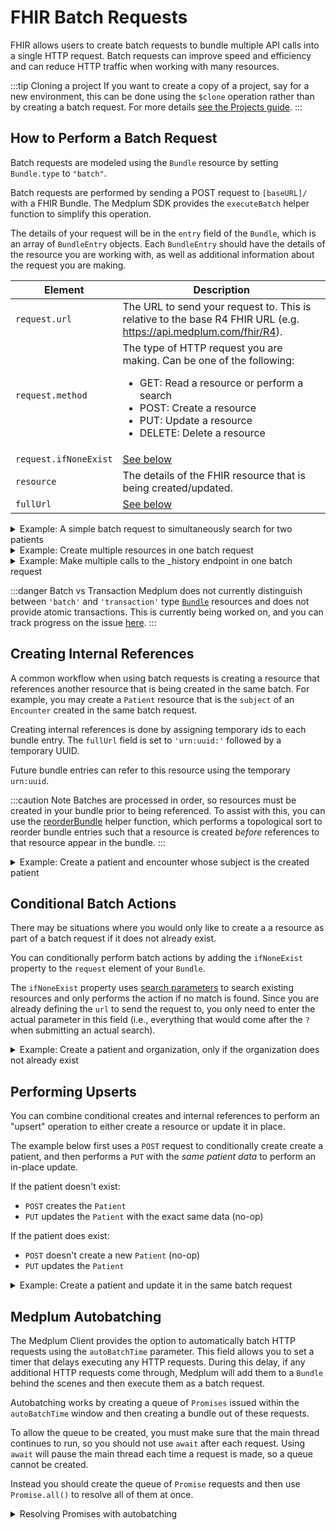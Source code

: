 

# FHIR Batch Requests

FHIR allows users to create batch requests to bundle multiple API calls into a single HTTP request. Batch requests can improve speed and efficiency and can reduce HTTP traffic when working with many resources.

:::tip Cloning a project
If you want to create a copy of a project, say for a new environment, this can be done using the `$clone` operation rather than by creating a batch request. For more details [see the Projects guide](/docs/access/projects#cloning-and-expunging-projects).
:::

## How to Perform a Batch Request

Batch requests are modeled using the `Bundle` resource by setting `Bundle.type` to `"batch"`.

Batch requests are performed by sending a POST request to `[baseURL]/` with a FHIR Bundle. The Medplum SDK provides the `executeBatch` helper function to simplify this operation.

The details of your request will be in the `entry` field of the `Bundle`, which is an array of `BundleEntry` objects. Each `BundleEntry` should have the details of the resource you are working with, as well as additional information about the request you are making.

| Element               | Description                                                                                                                                                                                                                       |
| --------------------- | --------------------------------------------------------------------------------------------------------------------------------------------------------------------------------------------------------------------------------- |
| `request.url`         | The URL to send your request to. This is relative to the base R4 FHIR URL (e.g. https://api.medplum.com/fhir/R4).                                                                                                                 |
| `request.method`      | The type of HTTP request you are making. Can be one of the following: <ul><li>GET: Read a resource or perform a search</li><li>POST: Create a resource</li><li>PUT: Update a resource</li><li>DELETE: Delete a resource</li></ul> |
| `request.ifNoneExist` | [See below](#conditional-batch-actions)                                                                                                                                                                                           |
| `resource`            | The details of the FHIR resource that is being created/updated.                                                                                                                                                                   |
| `fullUrl`             | [See below](#creating-internal-references)                                                                                                                                                                                        |

<details>
  <summary>Example: A simple batch request to simultaneously search for two patients</summary>
  <Tabs groupId="language">
    <TabItem value="ts" label="Typescript">
      <MedplumCodeBlock language="ts" selectBlocks="simpleBatchTs">
        {ExampleCode}
      </MedplumCodeBlock>
    </TabItem>
    <TabItem value="cli" label="CLI">
      <MedplumCodeBlock language="bash" selectBlocks="simpleBatchCli">
        {ExampleCode}
      </MedplumCodeBlock>
    </TabItem>
    <TabItem value="curl" label="cURL">
      <MedplumCodeBlock language="bash" selectBlocks="simpleBatchCurl">
        {ExampleCode}
      </MedplumCodeBlock>
    </TabItem>
  </Tabs>
</details>

<details>
  <summary>Example: Create multiple resources in one batch request</summary>
  <MedplumCodeBlock language="ts" selectBlocks="batchCreate">
    {ExampleCode}
  </MedplumCodeBlock>
</details>

<details>
  <summary>Example: Make multiple calls to the _history endpoint in one batch request</summary>
  <MedplumCodeBlock language="ts" selectBlocks="historyEndpoint">
    {ExampleCode}
  </MedplumCodeBlock>
</details>

:::danger Batch vs Transaction
Medplum does not currently distinguish between `'batch'` and `'transaction'` type [`Bundle`](/docs/api/fhir/resources/bundle) resources and does not provide atomic transactions. This is currently being worked on, and you can track progress on the issue [here](https://github.com/medplum/medplum/issues/1369).
:::

## Creating Internal References

A common workflow when using batch requests is creating a resource that references another resource that is being created in the same batch. For example, you may create a `Patient` resource that is the `subject` of an `Encounter` created in the same batch request.

Creating internal references is done by assigning temporary ids to each bundle entry. The `fullUrl` field is set to `'urn:uuid:'` followed by a temporary UUID.

Future bundle entries can refer to this resource using the temporary `urn:uuid`.

:::caution Note
Batches are processed in order, so resources must be created in your bundle prior to being referenced. To assist with this, you can use the [reorderBundle](/docs/sdk/core.reorderBundle) helper function, which performs a topological sort to reorder bundle entries such that a resource is created _before_ references to that resource appear in the bundle.
:::

<details>
  <summary>Example: Create a patient and encounter whose subject is the created patient</summary>
  <MedplumCodeBlock language="ts" selectBlocks="internalReference">
    {ExampleCode}
  </MedplumCodeBlock>
</details>

## Conditional Batch Actions

There may be situations where you would only like to create a a resource as part of a batch request if it does not already exist.

You can conditionally perform batch actions by adding the `ifNoneExist` property to the `request` element of your `Bundle`.

The `ifNoneExist` property uses [search parameters](/docs/search/basic-search#search-parameters) to search existing resources and only performs the action if no match is found. Since you are already defining the `url` to send the request to, you only need to enter the actual parameter in this field (i.e., everything that would come after the `?` when submitting an actual search).

<details>
  <summary>Example: Create a patient and organization, only if the organization does not already exist</summary>
  <MedplumCodeBlock language="ts" selectBlocks="conditionalCreate">
    {ExampleCode}
  </MedplumCodeBlock>
</details>

## Performing Upserts

You can combine conditional creates and internal references to perform an "upsert" operation to either create a resource or update it in place.

The example below first uses a `POST` request to conditionally create create a patient, and then performs a `PUT` with the _same patient data_ to perform an in-place update.

If the patient doesn't exist:

- `POST` creates the `Patient`
- `PUT` updates the `Patient` with the exact same data (no-op)

If the patient does exist:

- `POST` doesn't create a new `Patient` (no-op)
- `PUT` updates the `Patient`

<details>
  <summary>Example: Create a patient and update it in the same batch request</summary>
  <MedplumCodeBlock language="ts" selectBlocks="upsert">
    {ExampleCode}
  </MedplumCodeBlock>
</details>

## Medplum Autobatching

The Medplum Client provides the option to automatically batch HTTP requests using the `autoBatchTime` parameter. This field allows you to set a timer that delays executing any HTTP requests. During this delay, if any additional HTTP requests come through, Medplum will add them to a `Bundle` behind the scenes and then execute them as a batch request.

Autobatching works by creating a queue of `Promises` issued within the `autoBatchTime` window and then creating a bundle out of these requests.

To allow the queue to be created, you must make sure that the main thread continues to run, so you should not use `await` after each request. Using `await` will pause the main thread each time a request is made, so a queue cannot be created.

Instead you should create the queue of `Promise` requests and then use `Promise.all()` to resolve all of them at once.

<details>
  <summary>Resolving Promises with autobatching</summary>❌ WRONG
  <MedplumCodeBlock language="ts" selectBlocks="autobatchingWrong">
    {ExampleCode}
  </MedplumCodeBlock>

✅ CORRECT

  <MedplumCodeBlock language="ts" selectBlocks="autobatchingCorrect">
    {ExampleCode}
  </MedplumCodeBlock>
</details>
